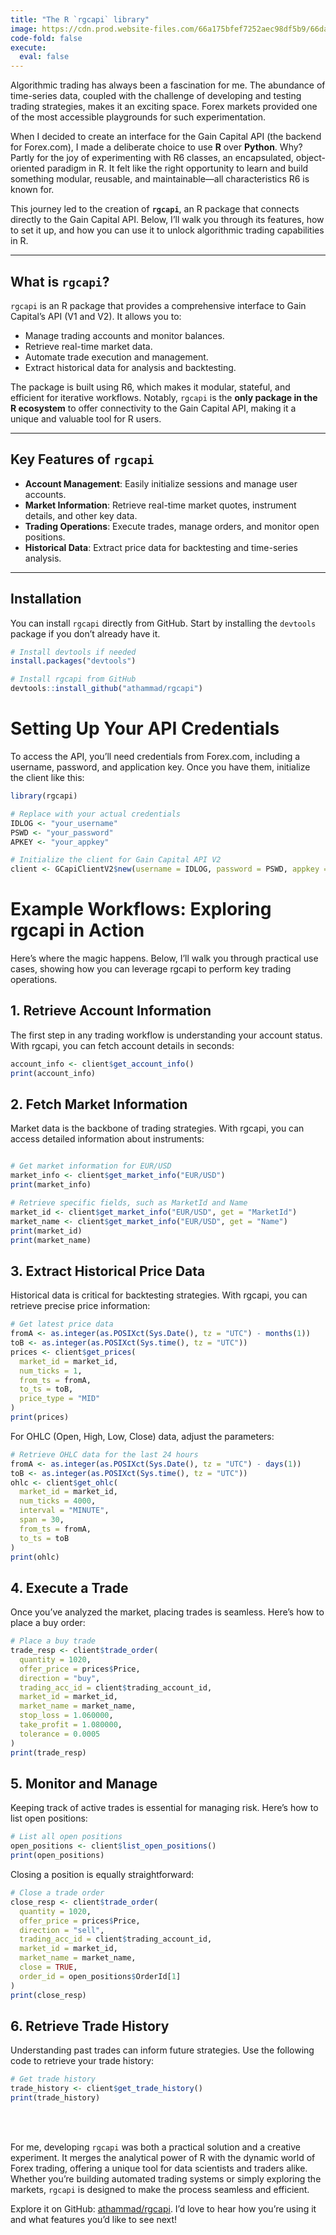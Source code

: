 ```yaml
---
title: "The R `rgcapi` library"
image: https://cdn.prod.website-files.com/66a175bfef7252aec98df5b9/66daac20cad83d34f9dcf662_How-to-Get-Started-with-Algo-Trading-A-Step-by-Step-Guide.jpeg
code-fold: false
execute:
  eval: false
---
```

::: justify
Algorithmic trading has always been a fascination for me. The abundance of time-series data, coupled with the challenge of developing and testing trading strategies, makes it an exciting space. Forex markets provided one of the most accessible playgrounds for such experimentation.

When I decided to create an interface for the Gain Capital API (the backend for Forex.com), I made a deliberate choice to use **R** over **Python**. Why? Partly for the joy of experimenting with R6 classes, an encapsulated, object-oriented paradigm in R. It felt like the right opportunity to learn and build something modular, reusable, and maintainable—all characteristics R6 is known for.

This journey led to the creation of **`rgcapi`**, an R package that connects directly to the Gain Capital API. Below, I’ll walk you through its features, how to set it up, and how you can use it to unlock algorithmic trading capabilities in R.

::: 
---

## What is `rgcapi`?
::: justify
`rgcapi` is an R package that provides a comprehensive interface to Gain Capital’s API (V1 and V2). It allows you to:  

- Manage trading accounts and monitor balances.  
- Retrieve real-time market data.  
- Automate trade execution and management.  
- Extract historical data for analysis and backtesting.  

The package is built using R6, which makes it modular, stateful, and efficient for iterative workflows. Notably, `rgcapi` is the **only package in the R ecosystem** to offer connectivity to the Gain Capital API, making it a unique and valuable tool for R users.

---
::: 

## Key Features of `rgcapi`

::: justify
- **Account Management**: Easily initialize sessions and manage user accounts.  
- **Market Information**: Retrieve real-time market quotes, instrument details, and other key data.  
- **Trading Operations**: Execute trades, manage orders, and monitor open positions.  
- **Historical Data**: Extract price data for backtesting and time-series analysis.  

---
::: 

## Installation

::: justify
You can install `rgcapi` directly from GitHub. Start by installing the `devtools` package if you don’t already have it.

```r
# Install devtools if needed
install.packages("devtools")

# Install rgcapi from GitHub
devtools::install_github("athammad/rgcapi")
```

::: 

# Setting Up Your API Credentials

::: justify

To access the API, you’ll need credentials from Forex.com, including a username, password, and application key. Once you have them, initialize the client like this:

```r
library(rgcapi)

# Replace with your actual credentials
IDLOG <- "your_username"
PSWD <- "your_password"
APKEY <- "your_appkey"

# Initialize the client for Gain Capital API V2
client <- GCapiClientV2$new(username = IDLOG, password = PSWD, appkey = APKEY)
```
::: 

# Example Workflows: Exploring rgcapi in Action

::: justify
Here’s where the magic happens. Below, I’ll walk you through practical use cases, showing how you can leverage rgcapi to perform key trading operations.
:::

## 1. Retrieve Account Information
::: justify
The first step in any trading workflow is understanding your account status. With rgcapi, you can fetch account details in seconds:

```r
account_info <- client$get_account_info()
print(account_info)
```
::: 

## 2. Fetch Market Information
::: justify
Market data is the backbone of trading strategies. With rgcapi, you can access detailed information about instruments:

```r

# Get market information for EUR/USD
market_info <- client$get_market_info("EUR/USD")
print(market_info)

# Retrieve specific fields, such as MarketId and Name
market_id <- client$get_market_info("EUR/USD", get = "MarketId")
market_name <- client$get_market_info("EUR/USD", get = "Name")
print(market_id)
print(market_name)
```
:::

## 3. Extract Historical Price Data

::: justify

Historical data is critical for backtesting strategies. With rgcapi, you can retrieve precise price information:


```r
# Get latest price data
fromA <- as.integer(as.POSIXct(Sys.Date(), tz = "UTC") - months(1))
toB <- as.integer(as.POSIXct(Sys.time(), tz = "UTC"))
prices <- client$get_prices(
  market_id = market_id,
  num_ticks = 1,
  from_ts = fromA,
  to_ts = toB,
  price_type = "MID"
)
print(prices)
```
For OHLC (Open, High, Low, Close) data, adjust the parameters:

```r
# Retrieve OHLC data for the last 24 hours
fromA <- as.integer(as.POSIXct(Sys.Date(), tz = "UTC") - days(1))
toB <- as.integer(as.POSIXct(Sys.time(), tz = "UTC"))
ohlc <- client$get_ohlc(
  market_id = market_id,
  num_ticks = 4000,
  interval = "MINUTE",
  span = 30,
  from_ts = fromA,
  to_ts = toB
)
print(ohlc)
```
:::

## 4. Execute a Trade

::: justify
Once you've analyzed the market, placing trades is seamless. Here's how to place a buy order:

```r
# Place a buy trade
trade_resp <- client$trade_order(
  quantity = 1020,
  offer_price = prices$Price,
  direction = "buy",
  trading_acc_id = client$trading_account_id,
  market_id = market_id,
  market_name = market_name,
  stop_loss = 1.060000,
  take_profit = 1.080000,
  tolerance = 0.0005
)
print(trade_resp)
```

::: 

## 5. Monitor and Manage 

::: justify
Keeping track of active trades is essential for managing risk. Here’s how to list open positions:

```r
# List all open positions
open_positions <- client$list_open_positions()
print(open_positions)
```
Closing a position is equally straightforward:

```r
# Close a trade order
close_resp <- client$trade_order(
  quantity = 1020,
  offer_price = prices$Price,
  direction = "sell",
  trading_acc_id = client$trading_account_id,
  market_id = market_id,
  market_name = market_name,
  close = TRUE,
  order_id = open_positions$OrderId[1]
)
print(close_resp)
```
:::

## 6. Retrieve Trade History

::: justify
Understanding past trades can inform future strategies. Use the following code to retrieve your trade history:

```r
# Get trade history
trade_history <- client$get_trade_history()
print(trade_history)
```
::: 

\
\

For me, developing `rgcapi` was both a practical solution and a creative experiment. It merges the analytical power of R with the dynamic world of Forex trading, offering a unique tool for data scientists and traders alike. Whether you’re building automated trading systems or simply exploring the markets, `rgcapi` is designed to make the process seamless and efficient.

Explore it on GitHub: [athammad/rgcapi](https://github.com/athammad/rgcapi). I’d love to hear how you’re using it and what features you’d like to see next!